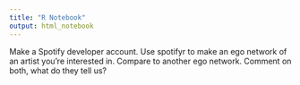 ```yaml
---
title: "R Notebook"
output: html_notebook
---
```


Make a Spotify developer account. Use spotifyr to make an ego network of an artist you're interested in. Compare to another ego network. Comment on both, what do they tell us?
